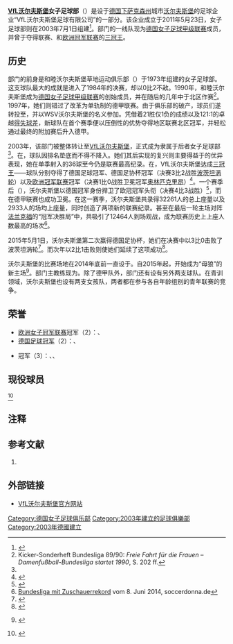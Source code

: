 {{noteTA|G1=Football|G2=uefa|G3=德甲}}
{{Infobox football club
| clubname = 禾夫斯堡女足
| image    = Logo-VfL-Wolfsburg.svg
| nickname = “母狼”（{{lang|de|''Wölfinnen''}}）
| founded  = {{Start date and age|2003|7|1}}
| city     = {{flag|GER}}[[沃尔夫斯堡|沃尔夫斯堡]]　
| ground   = {{link-de|AOK体育场|AOK Stadion}}
| capacity = 5,200人
| chairman = 
| manager  = {{link-de|拉尔夫·凯勒曼|Ralf Kellermann}}
| mgrtitle = 主教練
| league   = [[德國女子足球甲級聯賽|德國女子足球甲級聯賽]]
| season   = 2018–19
| position = 德女甲，第 1 位
| pattern_la1   = _wolfs1415h
| pattern_b1    = _wolfs1415h
| pattern_ra1   = _wolfs1415h
| pattern_sh1   =
| pattern_so1   =
| leftarm1      = 00DF00
| body1         = 00DF00
| rightarm1     = 00DF00
| shorts1       = FFFFFF
| socks1        = 00DF00
| pattern_la2   = _wolfs1415a
| pattern_b2    = _wolfs1415a
| pattern_ra2   = _wolfs1415a
| pattern_sh2   =
| pattern_so2   =
| leftarm2      = FFFFFF
| body2         = FFFFFF
| rightarm2     = FFFFFF
| shorts2       = 00DF00
| socks2        = FFFFFF
| website = https://www.vfl-wolfsburg.de/info/frauen.html vfl-wolfsburg.de
}}
'''[[VfL沃尔夫斯堡|VfL沃尔夫斯堡]]女子足球部'''（{{lang-de|Frauenfußballabteilung des VfL Wolfsburg}}）是设于[[德国|德国]][[下萨克森州|下萨克森州]]城市[[沃尔夫斯堡|沃尔夫斯堡]]的足球企业“VfL沃尔夫斯堡足球有限公司”的一部分。该企业成立于2011年5月23日，女子足球部则在2003年7月1日组建<ref name="found">{{Cite web |url=https://www.vfl-wolfsburg.de/info/ueber-uns/geschichte/chronik.html |title=Chronik des VfL Wolfsburg (Fußball) – siehe Eckdaten der Historie |accessdate=2017-02-08 |archive-date=2017-03-19 |archive-url=https://web.archive.org/web/20170319205250/https://www.vfl-wolfsburg.de/info/ueber-uns/geschichte/chronik.html |dead-url=no }}</ref>。部门的一线队现为[[德国女子足球甲级联赛|德国女子足球甲级联赛]]成员，并曾于{{link-de|2012年至2013年德国女子足球甲级联赛|Fußball-Bundesliga 2012/13 (Frauen)|2012-13赛季}}夺得联赛、{{link-de|德国足协杯 (女子)|DFB-Pokal (Frauen)|德国足协杯}}和[[欧洲女子冠军联赛|欧洲冠军联赛]]的[[三冠王_(足球)|三冠王]]。

==历史==
部门的前身是和睦沃尔夫斯堡草地运动俱乐部（{{lang|de|''VfR Eintracht Wolfsburg''}}）于1973年组建的女子足球部。这支球队最大的成就是进入了1984年的{{link-de|德国足协杯 (女子)|DFB-Pokal (Frauen)|德国足协杯}}决赛，却以0比2不敌{{link-de|贝尔吉施格拉德巴赫09|SV Bergisch Gladbach 09|贝尔吉施格拉德巴赫}}{{sfn|Hardy Grüne|1997|p=158}}。1990年，和睦沃尔夫斯堡成为[[德国女子足球甲级联赛|德国女子足球甲级联赛]]的创始成员，并在随后的几年中于北区作赛<ref>Kicker-Sonderheft Bundesliga 89/90: ''Freie Fahrt für die Frauen – Damenfußball-Bundesliga startet 1990'', S. 202 ff.</ref>。1997年，她们则错过了改革为单轨制的德甲联赛{{sfn|Hardy Grüne|1997|p=264}}。由于俱乐部的破产，球员们遂转投至{{link-de|文德肖特体育俱乐部|WSV Wendschott|WSV文德肖特}}，并以WSV沃尔夫斯堡的名义参加{{link-de|德国女子足球地区联赛|Fußball-Regionalliga (Frauen)|地区联赛}}。凭借着21胜仅1负的成绩以及121:1的卓越[[得失球差|得失球差]]，新球队在首个赛季便以压倒性的优势夺得地区联赛北区冠军，并轻松通过最终的附加赛后升入德甲。

2003年，该部门被整体转让至[[VfL沃尔夫斯堡|VfL沃尔夫斯堡]]，正式成为隶属于后者女子足球部<ref name="found" />。在{{link-de|2004年至2005年德国女子足球甲级联赛|Fußball-Bundesliga 2004/05 (Frauen)|2004-05赛季}}，球队因排名垫底而不得不降入{{link-en|德国女子足球乙级联赛|2. Bundesliga (women)|德乙联赛}}。她们其后实现的复兴则主要得益于{{link-de|玛蒂娜·穆勒 (足球运动员)|Martina Müller (Fußballspielerin)|玛蒂娜·穆勒}}的优异表现，她在单季射入的36球至今仍是联赛最高纪录。在{{link-de|2012年至2013年德国女子足球甲级联赛|Fußball-Bundesliga 2012/13 (Frauen)|2012-13赛季}}，VfL沃尔夫斯堡达成[[三冠王_(足球)|三冠王]]——球队分别夺得了德国足球冠军、德国足协杯冠军（决赛3比2战胜[[波茨坦涡轮|波茨坦涡轮]]）以及[[欧洲女子冠军联赛|欧洲冠军联赛]]冠军（决赛1比0战胜卫冕冠军[[奥林匹克里昂_(女子)|奥林匹克里昂]]）<ref>{{cite web|url=http://www.uefa.com/womenschampionsleague/history/season=2013/index.html|title=Wolfsburg show teeth to take Lyon's title|publisher=[[UEFA|UEFA]]|accessdate=2017-02-08|archive-date=2017-01-25|archive-url=https://web.archive.org/web/20170125135054/http://www.uefa.com/womenschampionsleague/history/season=2013/index.html|dead-url=no}}</ref>。一个赛季后（{{link-de|2013年至2014年德国女子足球甲级联赛|Fußball-Bundesliga 2013/14 (Frauen)|2013-14赛季}}），沃尔夫斯堡以德国冠军身份捍卫了欧冠冠军头衔（决赛4比3战胜{{link-de|蒂勒瑟足球俱乐部|Tyresö FF|蒂勒瑟}}）<ref>{{cite web|url=http://www.uefa.com/womenschampionsleague/history/season=2014/index.html|title=Wolfsburg repeat feat in thriller|publisher=[[UEFA|UEFA]]|accessdate=2017-02-08|archive-date=2017-03-15|archive-url=https://web.archive.org/web/20170315190314/http://www.uefa.com/womenschampionsleague/history/season=2014/index.html|dead-url=no}}</ref>，而在德甲联赛也成功卫冕。在这一赛季，沃尔夫斯堡共录得32261人的总上座量以及2933人的场均上座量，同时创造了两项新的联赛纪录。甚至在最后一轮主场对阵[[法兰克福第一女子足球俱乐部|法兰克福]]的“冠军决胜局”中，共吸引了12464人到场观战，成为联赛历史上上座人数最高的场次<ref>[http://www.soccerdonna.de/de/bundesliga-mit-zuschauerrekord/news/anzeigen_3171.html Bundesliga mit Zuschauerrekord] {{Wayback|url=http://www.soccerdonna.de/de/bundesliga-mit-zuschauerrekord/news/anzeigen_3171.html |date=20170211155205 }} vom 8. Juni 2014, soccerdonna.de</ref>。

2015年5月1日，沃尔夫斯堡第二次赢得德国足协杯，她们在决赛中以3比0击败了波茨坦涡轮<ref>{{cite web|url=http://www.kicker.de/news/fussball/frauen/dfbpokalfr/dfb-pokal-frauen/2014-15/6/2836937/spielbericht_1-ffc-turbine-potsdam-3443_vfl-wolfsburg-3446.html|title=Wieder die doppelte Müller|publisher=[[踢球者|Kicker Online]]|date=2015-05-01|accessdate=2017-02-08|archive-date=2017-02-11|archive-url=https://web.archive.org/web/20170211082638/http://www.kicker.de/news/fussball/frauen/dfbpokalfr/dfb-pokal-frauen/2014-15/6/2836937/spielbericht_1-ffc-turbine-potsdam-3443_vfl-wolfsburg-3446.html|dead-url=no}}</ref>。而次年以2比1击败{{link-de|桑德体育俱乐部|SC Sand|桑德}}则使她们延续了这项成功<ref>{{cite web|url=http://www.kicker.de/news/fussball/frauen/dfbpokalfr/dfb-pokal-frauen/2015-16/6/3297912/spielanalyse_sc-sand-5519_vfl-wolfsburg-3446.html|title=Jakabfi schnürt den Doppelpack|publisher=[[踢球者|Kicker Online]]|date=2016-05-21|accessdate=2017-02-08|archive-date=2017-02-11|archive-url=https://web.archive.org/web/20170211082636/http://www.kicker.de/news/fussball/frauen/dfbpokalfr/dfb-pokal-frauen/2015-16/6/3297912/spielanalyse_sc-sand-5519_vfl-wolfsburg-3446.html|dead-url=no}}</ref>。

沃尔夫斯堡的比赛场地在2014年底前一直设于{{link-de|埃尔斯特径VfL体育场|VfL-Stadion am Elsterweg}}。自2015年起，{{link-de|AOK体育场|AOK Stadion}}开始成为“母狼”的新主场<ref>{{Internetquelle | url=https://www.vfl-wolfsburg.de/info/arena/aok-stadion.html | titel=AOK Stadion | hrsg=[[VfL_Wolfsburg|VfL Wolfsburg]] | zugriff=2016-05-30 }} {{Wayback|url=https://www.vfl-wolfsburg.de/info/arena/aok-stadion.html |date=20170713161823 }}</ref>。部门主教练现为{{link-de|拉尔夫·凯勒曼|Ralf Kellermann}}。除了德甲队外，部门还有设有另外两支球队。在青训领域，沃尔夫斯堡也设有两支女孩队，两者都在参与各自年龄组别的青年联赛的竞争。

==荣誉==
* [[欧洲女子冠军联赛|欧洲女子冠军联赛]]冠军（2）：{{link-en|2012年至2013年欧洲女子冠军联赛|2012–13 UEFA Women's Champions League|2013年}}、{{link-en|2013年至2014年欧洲女子冠军联赛|2013–14 UEFA Women's Champions League|2014年}}
* [[德国足球冠军|德国足球冠军]]（2）：{{link-de|2012年至2013年德国女子足球甲级联赛|Fußball-Bundesliga 2012/13 (Frauen)|2013年}}、{{link-de|2013年至2014年德国女子足球甲级联赛|Fußball-Bundesliga 2013/14 (Frauen)|2014年}}
* {{link-de|德国足协杯 (女子)|DFB-Pokal (Frauen)|德国足协杯}}冠军（3）：{{link-en|2012年至2013年德国足协杯 (女子)|2012–13 DFB-Pokal (women)|2013年}}、{{link-en|2014年至2015年德国足协杯 (女子)|2014–15 DFB-Pokal (women)|2015年}}、{{link-en|2015年至2016年德国足协杯 (女子)|2015–16 DFB-Pokal (women)|2016年}}

==现役球员==
{{updated|2017年1月11日}}<ref>{{cite web|title=Players and Staff|url=https://www.vfl-wolfsburg.de/en/info/women/players-and-staff.html|accessdate=2017-01-11|archive-date=2016-08-11|archive-url=https://web.archive.org/web/20160811154041/https://www.vfl-wolfsburg.de/en/info/women/players-and-staff.html|dead-url=no}}</ref>

{{Fs start}}
{{Fs player | no=1  | nat=GER | pos=GK | name=[[阿尔穆特·舒尔特|阿尔穆特·舒尔特]]}}
{{Fs player | no=2  | nat=GER | pos=DF | name={{link-de|路易莎·文辛|Luisa Wensing}}}}
{{Fs player | no=3  | nat=HUN | pos=MF | name={{link-de|萨内特·雅卡布菲|Zsanett Jakabfi}}}}
{{Fs player | no=4  | nat=SWE | pos=DF | name={{link-de|尼拉·费舍尔|Nilla Fischer}}}}
{{Fs player | no=5  | nat=AUS | pos=DF | name={{link-de|埃米莉·范艾格蒙|Emily van Egmond}}}}
{{Fs player | no=7  | nat=ISL | pos=MF | name={{link-de|萨拉·比约克·古纳斯多蒂尔|Sara Björk Gunnarsdóttir}}}}
{{Fs player | no=8  | nat=GER | pos=DF | name={{link-de|巴贝特·彼得|Babett Peter}}}}
{{Fs player | no=9  | nat=GER | pos=MF | name={{link-de|安娜·布莱泽|Anna Blässe}}}}
{{Fs player | no=10 | nat=BEL | pos=FW | name={{link-de|特莎·维尔拉特|Tessa Wullaert}}}}
{{Fs player | no=11 | nat=GER | pos=FW | name=[[亚历珊德拉·波普|亚历珊德拉·波普]]}}
{{Fs player | no=12 | nat=GER | pos=GK | name={{link-de|雅娜·布尔迈斯特|Jana Burmeister}}}}
{{Fs player | no=15 | nat=GER | pos=FW | name={{link-de|雅思敏·泽汉|Jasmin Sehan}}}}
{{Fs player | no=16 | nat=SUI | pos=DF | name={{link-de|诺艾尔·马里茨|Noëlle Maritz}}}}
{{Fs player | no=17 | nat=POL | pos=FW | name={{link-de|艾娃·帕约尔|Ewa Pajor}}}}
{{Fs mid}}
{{Fs player | no=18 | nat=SUI | pos=MF | name={{link-de|凡妮莎·贝尔瑙尔|Vanessa Bernauer}}}}
{{Fs player | no=20 | nat=GER | pos=DF | name={{link-de|斯特凡妮·邦特|Stephanie Bunte}}}}
{{Fs player | no=21 | nat=SUI | pos=MF | name={{link-de|拉拉·迪肯曼|Lara Dickenmann}}}}
{{Fs player | no=22 | nat=DEN | pos=FW | name={{link-en|佩妮莱·哈德|Pernille Harder (footballer)}}}}
{{Fs player | no=23 | nat=NOR | pos=FW | name={{link-de|玛丽·多尔维克·马库森|Marie Dølvik Markussen}}}}
{{Fs player | no=24 | nat=GER | pos=DF | name={{link-de|约勒·魏德迈|Joelle Wedemeyer}}}}
{{Fs player | no=26 | nat=NOR | pos=MF | name={{link-de|卡罗琳·格拉汉姆·汉森|Caroline Graham Hansen}}}}
{{Fs player | no=27 | nat=GER | pos=MF | name={{link-de|伊莎贝尔·克肖夫斯基|Isabel Kerschowski}}}}
{{Fs player | no=28 | nat=GER | pos=MF | name=[[莱娜·格斯林|莱娜·格斯林]]}}
{{Fs player | no=29 | nat=GER | pos=GK | name={{link-de|默勒·弗罗姆斯|Merle Frohms}}}}
{{Fs player | no=30 | nat=FRA | pos=MF | name={{link-de|埃莉斯·布萨利亚|Élise Bussaglia}}}}
{{Fs player | no=31 | nat=GER | pos=MF | name={{link-de|尤利娅·西米奇|Julia Simic}}}}
{{Fs player | no=41 | nat=GER | pos=FW | name=[[安雅·米塔格|安雅·米塔格]]}}
{{Fs end}}

==注释==
{{reflist|2}}

==参考文献==
{{refbegin}}
# {{cite book | author = Hardy Grüne | year = 1997 | title = Bundesliga & Co. 1963 bis 1997. Enzyklopädie des deutschen Ligafußballs - Band 2 | publisher = Agon Sportverlag | location = Kassel | ref  = harv}}
{{refend}}

== 外部链接 ==
{{Commonscat|VfL Wolfsburg (women)}}
* [https://www.vfl-wolfsburg.de/info/frauen.html VfL沃尔夫斯堡官方网站] {{Wayback|url=https://www.vfl-wolfsburg.de/info/frauen.html |date=20170127204626 }}

[[Category:德国女子足球俱乐部|Category:德国女子足球俱乐部]]
[[Category:2003年建立的足球俱樂部|Category:2003年建立的足球俱樂部]]
[[Category:2003年德國建立|Category:2003年德國建立]]